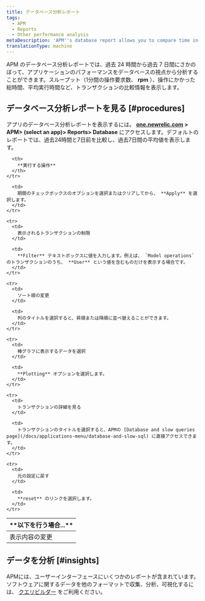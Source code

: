 ```yaml
---
title: データベース分析レポート
tags:
  - APM
  - Reports
  - Other performance analysis
metaDescription: 'APM''s database report allows you to compare time in throughput, total time in throughput, and average time to execute over 24 hours to 7-day periods.'
translationType: machine
---
```


APM のデータベース分析レポートでは、過去 24 時間から過去 7 日間にさかのぼって、アプリケーションのパフォーマンスをデータベースの視点から分析することができます。スループット（1分間の操作要求数、 **rpm** ）、操作にかかった総時間、平均実行時間など、トランザクションの比較情報を表示します。

## データベース分析レポートを見る [#procedures]

アプリのデータベース分析レポートを表示するには。 **[one.newrelic.com](https://one.newrelic.com) > APM> (select an app)> Reports> Database** にアクセスします。デフォルトのレポートでは、過去24時間と7日前を比較し、過去7日間の平均値を表示します。

<table>
  <thead>
    <tr>
      <th width={200}>
        **以下を行う場合...**
      </th>

      <th>
        **実行する操作**
      </th>
    </tr>
  </thead>

  <tbody>
    <tr>
      <td>
        表示内容の変更
      </td>

      <td>
        期間のチェックボックスのオプションを選択またはクリアしてから、 **Apply** を選択します。
      </td>
    </tr>

    <tr>
      <td>
        表示されるトランザクションの制限
      </td>

      <td>
        **Filter** テキストボックスに値を入力します。例えば、 `Model operations` のトランザクションのうち、 **User** という値を含むものだけを表示する場合です。
      </td>
    </tr>

    <tr>
      <td>
        ソート順の変更
      </td>

      <td>
        列のタイトルを選択すると、昇順または降順に並べ替えることができます。
      </td>
    </tr>

    <tr>
      <td>
        棒グラフに表示するデータを選択
      </td>

      <td>
        **Plotting** オプションを選択します。
      </td>
    </tr>

    <tr>
      <td>
        トランザクションの詳細を見る
      </td>

      <td>
        トランザクションのタイトルを選択すると、APMの [Database and slow queries page](/docs/applications-menu/database-and-slow-sql) に直接アクセスできます。
      </td>
    </tr>

    <tr>
      <td>
        元の設定に戻す
      </td>

      <td>
        **reset** のリンクを選択します。
      </td>
    </tr>
  </tbody>
</table>

## データを分析 [#insights]

APMには、ユーザーインターフェースにいくつかのレポートが含まれています。ソフトウェアに関するデータを他のフォーマットで収集、分析、可視化するには、 [クエリビルダー](/docs/query-your-data/explore-query-data/query-builder/introduction-query-builder) をご利用ください。

